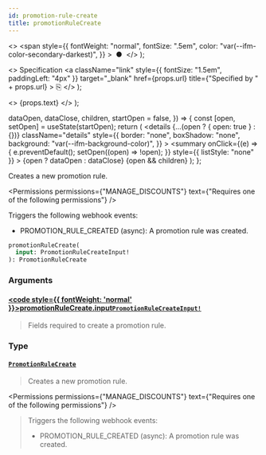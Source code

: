 ```yaml
---
id: promotion-rule-create
title: promotionRuleCreate
---
```


  <>
    <span
      style={{
        fontWeight: "normal",
        fontSize: ".5em",
        color: "var(--ifm-color-secondary-darkest)",
      }}
    >
      &nbsp;●&nbsp;
    </span>
  </>
);

  <>
    Specification
    <a
      className="link"
      style={{ fontSize: "1.5em", paddingLeft: "4px" }}
      target="\_blank"
      href={props.url}
      title={"Specified by " + props.url}
    >
      ⎘
    </a>
  </>
);

  <>
    <span className={props.class}>{props.text}</span>
  </>
);


  dataOpen,
  dataClose,
  children,
  startOpen = false,
}) => {
  const [open, setOpen] = useState(startOpen);
  return (
    <details
      {...(open ? { open: true } : {})}
      className="details"
      style={{
        border: "none",
        boxShadow: "none",
        background: "var(--ifm-background-color)",
      }}
    >
      <summary
        onClick={(e) => {
          e.preventDefault();
          setOpen((open) => !open);
        }}
        style={{ listStyle: "none" }}
      >
        {open ? dataOpen : dataClose}
      </summary>
      {open && children}
    </details>
  );
};

Creates a new promotion rule.

<Badge
  text="Added in Saleor 3.17"
  class="badge badge--secondary margin-bottom--sm"
/>

<FeaturePreview />

<Permissions
  permissions={"MANAGE_DISCOUNTS"}
  text={"Requires one of the following permissions"}
/>

Triggers the following webhook events:

- PROMOTION_RULE_CREATED (async): A promotion rule was created.

```graphql
promotionRuleCreate(
  input: PromotionRuleCreateInput!
): PromotionRuleCreate
```

### Arguments

#### [<code style={{ fontWeight: 'normal' }}>promotionRuleCreate.<b>input</b></code>](#)<Bullet />[`PromotionRuleCreateInput!`](../../../api-reference/miscellaneous/inputs/promotion-rule-create-input) <Badge class="badge badge--secondary" text="non-null"/> <Badge class="badge badge--secondary" text="input"/> <Badge class="badge badge--secondary" text="miscellaneous"/>

> Fields required to create a promotion rule.

### Type

#### [`PromotionRuleCreate`](../../../api-reference/discounts/objects/promotion-rule-create) <Badge class="badge badge--secondary" text="object"/> <Badge class="badge badge--secondary" text="discounts"/>

> Creates a new promotion rule.
>
> <Badge
>   text="Added in Saleor 3.17"
>   class="badge badge--secondary margin-bottom--sm"
> />
>
> <FeaturePreview />

<Permissions
  permissions={"MANAGE_DISCOUNTS"}
  text={"Requires one of the following permissions"}
/>

> Triggers the following webhook events:
>
> - PROMOTION_RULE_CREATED (async): A promotion rule was created.


